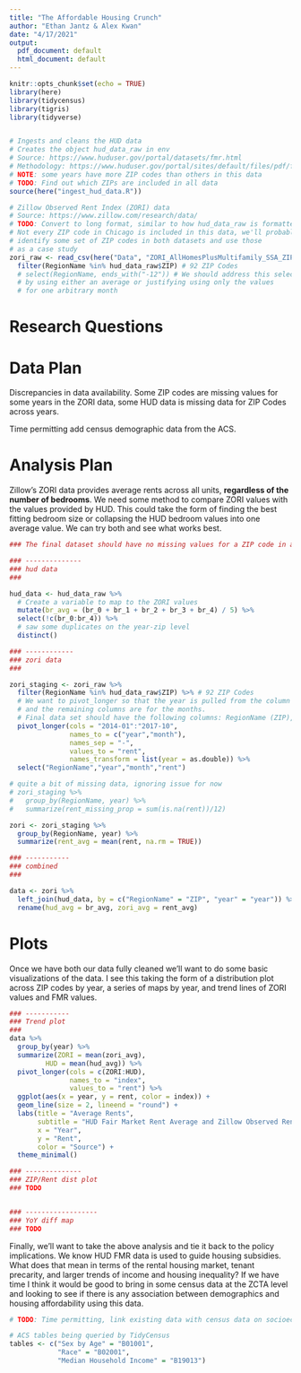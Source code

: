 ```yaml
---
title: "The Affordable Housing Crunch"
author: "Ethan Jantz & Alex Kwan"
date: "4/17/2021"
output:
  pdf_document: default
  html_document: default
---
```


```r
knitr::opts_chunk$set(echo = TRUE)
library(here)
library(tidycensus)
library(tigris)
library(tidyverse)


# Ingests and cleans the HUD data
# Creates the object hud_data_raw in env
# Source: https://www.huduser.gov/portal/datasets/fmr.html
# Methodology: https://www.huduser.gov/portal/sites/default/files/pdf/fmr-overview.pdf
# NOTE: some years have more ZIP codes than others in this data
# TODO: Find out which ZIPs are included in all data
source(here("ingest_hud_data.R"))

# Zillow Observed Rent Index (ZORI) data
# Source: https://www.zillow.com/research/data/
# TODO: Convert to long format, similar to how hud_data_raw is formatted
# Not every ZIP code in Chicago is included in this data, we'll probably have to 
# identify some set of ZIP codes in both datasets and use those
# as a case study
zori_raw <- read_csv(here("Data", "ZORI_AllHomesPlusMultifamily_SSA_ZIP.csv")) %>%
  filter(RegionName %in% hud_data_raw$ZIP) # 92 ZIP Codes
  # select(RegionName, ends_with("-12")) # We should address this selection
  # by using either an average or justifying using only the values
  # for one arbitrary month
```

# Research Questions

# Data Plan

Discrepancies in data availability. Some ZIP codes are missing values for some years in the ZORI data, some HUD data is missing data for ZIP Codes across years.

Time permitting add census demographic data from the ACS.

# Analysis Plan

Zillow's ZORI data provides average rents across all units, **regardless of the number of bedrooms**. We need some method to compare ZORI values with the values provided by HUD. This could take the form of finding the best fitting bedroom size or collapsing the HUD bedroom values into one average value. We can try both and see what works best.

```r

### The final dataset should have no missing values for a ZIP code in any year. That means that the ZIP codes should have values for all years in the the hud and zori datasets.

### --------------
### hud data
###

hud_data <- hud_data_raw %>%
  # Create a variable to map to the ZORI values
  mutate(br_avg = (br_0 + br_1 + br_2 + br_3 + br_4) / 5) %>% 
  select(!c(br_0:br_4)) %>%
  # saw some duplicates on the year-zip level
  distinct()

### ------------
### zori data
###

zori_staging <- zori_raw %>%
  filter(RegionName %in% hud_data_raw$ZIP) %>% # 92 ZIP Codes
  # We want to pivot_longer so that the year is pulled from the column names
  # and the remaining columns are for the months. 
  # Final data set should have the following columns: RegionName (ZIP), year, rent_avg
  pivot_longer(cols = "2014-01":"2017-10",
               names_to = c("year","month"),
               names_sep = "-",
               values_to = "rent",
               names_transform = list(year = as.double)) %>%
  select("RegionName","year","month","rent") 

# quite a bit of missing data, ignoring issue for now
# zori_staging %>%
#   group_by(RegionName, year) %>%
#   summarize(rent_missing_prop = sum(is.na(rent))/12)

zori <- zori_staging %>%
  group_by(RegionName, year) %>%
  summarize(rent_avg = mean(rent, na.rm = TRUE))

### -----------
### combined
###

data <- zori %>%
  left_join(hud_data, by = c("RegionName" = "ZIP", "year" = "year")) %>%
  rename(hud_avg = br_avg, zori_avg = rent_avg)

```

# Plots

Once we have both our data fully cleaned we'll want to do some basic visualizations of the data. I see this taking the form of a distribution plot across ZIP codes by year, a series of maps by year, and trend lines of ZORI values and FMR values.

```r
### -----------
### Trend plot
###
data %>%
  group_by(year) %>%
  summarize(ZORI = mean(zori_avg),
         HUD = mean(hud_avg)) %>%
  pivot_longer(cols = c(ZORI:HUD),
               names_to = "index",
               values_to = "rent") %>%
  ggplot(aes(x = year, y = rent, color = index)) +
  geom_line(size = 2, lineend = "round") +
  labs(title = "Average Rents",
       subtitle = "HUD Fair Market Rent Average and Zillow Observed Rent Index Average",
       x = "Year",
       y = "Rent",
       color = "Source") +
  theme_minimal()

### --------------
### ZIP/Rent dist plot
### TODO


### ------------------
### YoY diff map
### TODO


```

Finally, we'll want to take the above analysis and tie it back to the policy implications. We know HUD FMR data is used to guide housing subsidies. What does that mean in terms of the rental housing market, tenant precarity, and larger trends of income and housing inequality? If we have time I think it would be good to bring in some census data at the ZCTA level and looking to see if there is any association between demographics and housing affordability using this data.

```r
# TODO: Time permitting, link existing data with census data on socioeconomic characteristics

# ACS tables being queried by TidyCensus
tables <- c("Sex by Age" = "B01001",
            "Race" = "B02001",
            "Median Household Income" = "B19013")
```



